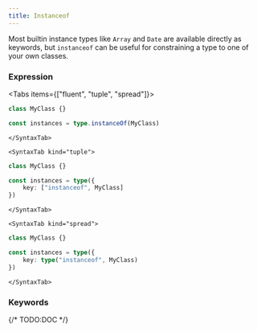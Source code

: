 ```yaml
---
title: Instanceof
---
```



Most builtin instance types like `Array` and `Date` are available directly as keywords, but `instanceof` can be useful for constraining a type to one of your own classes.

### Expression

<Tabs items={["fluent", "tuple", "spread"]}>
    <SyntaxTab kind="fluent">

```ts twoslash
class MyClass {}

const instances = type.instanceOf(MyClass)
```

    </SyntaxTab>

    <SyntaxTab kind="tuple">

```ts twoslash
class MyClass {}

const instances = type({
	key: ["instanceof", MyClass]
})
```

    </SyntaxTab>

    <SyntaxTab kind="spread">

```ts twoslash
class MyClass {}

const instances = type({
	key: type("instanceof", MyClass)
})
```

    </SyntaxTab>

</Tabs>

### Keywords

{/* TODO:DOC */}
